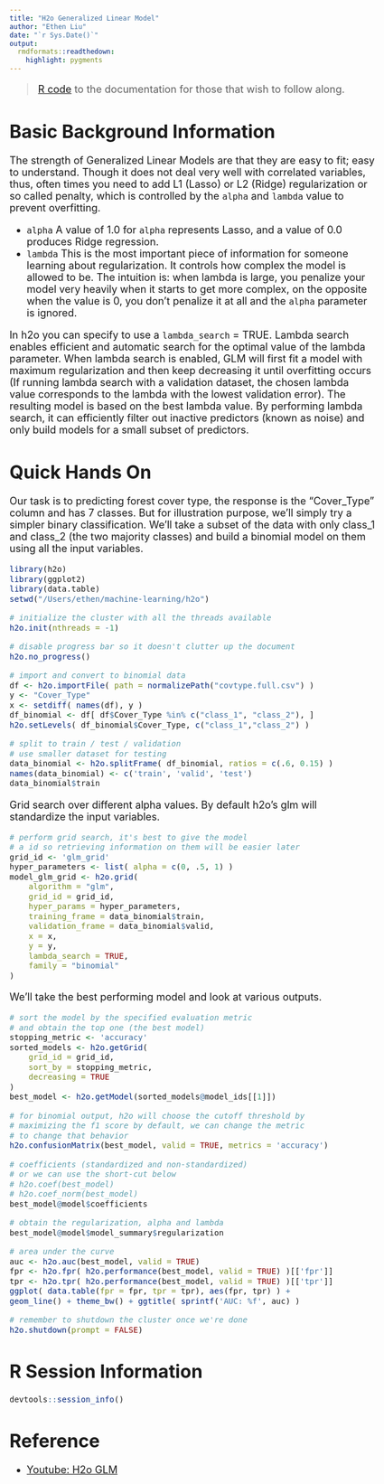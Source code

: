 ```yaml
---
title: "H2o Generalized Linear Model"
author: "Ethen Liu"
date: "`r Sys.Date()`"
output:
  rmdformats::readthedown:
    highlight: pygments
---
```


<style type="text/css">
p { /* Normal  */
   font-size: 18px;
}
body { /* Normal  */
   font-size: 18px;
}
td {  /* Table  */
   font-size: 14px;
}
h1 { /* Header 1 */
 font-size: 32px;
}
h2 { /* Header 2 */
 font-size: 26px;
}
h3 { /* Header 3 */
 font-size: 22px;
}
code.r { /* Code block */
  font-size: 14px;
}
pre { /* Code block */
  font-size: 14px
}
</style>

> [R code](https://github.com/ethen8181/machine-learning/blob/master/h2o/h2o_glm/h2o_glm.R) to the documentation for those that wish to follow along.

# Basic Background Information

The strength of Generalized Linear Models are that they are easy to fit; easy to understand. Though it does not deal very well with correlated variables, thus, often times you need to add L1 (Lasso) or L2 (Ridge) regularization or so called penalty, which is controlled by the `alpha` and `lambda` value to prevent overfitting.

- `alpha` A value of 1.0 for `alpha` represents Lasso, and a value of 0.0 produces Ridge regression.
- `lambda` This is the most important piece of information for someone learning about regularization. It controls how complex the model is allowed to be. The intuition is: when lambda is large, you penalize your model very heavily when it starts to get more complex, on the opposite when the value is 0, you don't penalize it at all and the `alpha` parameter is ignored.

In h2o you can specify to use a `lambda_search` = TRUE. Lambda search enables efficient and automatic search for the optimal value of the lambda parameter. When lambda search is enabled, GLM will first fit a model with maximum regularization and then keep decreasing it until overfitting occurs (If running lambda search with a validation dataset, the chosen lambda value corresponds to the lambda with the lowest validation error). The resulting model is based on the best lambda value. By performing lambda search, it can efficiently filter out inactive predictors (known as noise) and only build models for a small subset of predictors.

# Quick Hands On

Our task is to predicting forest cover type, the response is the "Cover_Type" column and has 7 classes. But for illustration purpose, we'll simply try a simpler binary classification. We'll take a subset of the data with only class_1 and class_2 (the two majority classes) and build a binomial model on them using all the input variables.

```r

library(h2o)
library(ggplot2)
library(data.table)
setwd("/Users/ethen/machine-learning/h2o")

# initialize the cluster with all the threads available
h2o.init(nthreads = -1)

# disable progress bar so it doesn't clutter up the document
h2o.no_progress()

# import and convert to binomial data
df <- h2o.importFile( path = normalizePath("covtype.full.csv") )
y <- "Cover_Type"
x <- setdiff( names(df), y )
df_binomial <- df[ df$Cover_Type %in% c("class_1", "class_2"), ]
h2o.setLevels( df_binomial$Cover_Type, c("class_1","class_2") )

# split to train / test / validation
# use smaller dataset for testing 
data_binomial <- h2o.splitFrame( df_binomial, ratios = c(.6, 0.15) )
names(data_binomial) <- c('train', 'valid', 'test')
data_binomial$train

```

Grid search over different alpha values. By default h2o's glm will standardize the input variables.

```r

# perform grid search, it's best to give the model
# a id so retrieving information on them will be easier later
grid_id <- 'glm_grid'
hyper_parameters <- list( alpha = c(0, .5, 1) )
model_glm_grid <- h2o.grid(
	algorithm = "glm", 
	grid_id = grid_id,
	hyper_params = hyper_parameters,
	training_frame = data_binomial$train, 
	validation_frame = data_binomial$valid, 
	x = x, 
	y = y,
	lambda_search = TRUE,
	family = "binomial"
)

```

We'll take the best performing model and look at various outputs.

```r

# sort the model by the specified evaluation metric
# and obtain the top one (the best model)
stopping_metric <- 'accuracy'
sorted_models <- h2o.getGrid(
	grid_id = grid_id, 
	sort_by = stopping_metric,
	decreasing = TRUE
)
best_model <- h2o.getModel(sorted_models@model_ids[[1]])

# for binomial output, h2o will choose the cutoff threshold by 
# maximizing the f1 score by default, we can change the metric
# to change that behavior
h2o.confusionMatrix(best_model, valid = TRUE, metrics = 'accuracy')

# coefficients (standardized and non-standardized)
# or we can use the short-cut below
# h2o.coef(best_model)
# h2o.coef_norm(best_model)
best_model@model$coefficients

# obtain the regularization, alpha and lambda 
best_model@model$model_summary$regularization

# area under the curve
auc <- h2o.auc(best_model, valid = TRUE)
fpr <- h2o.fpr( h2o.performance(best_model, valid = TRUE) )[['fpr']]
tpr <- h2o.tpr( h2o.performance(best_model, valid = TRUE) )[['tpr']]
ggplot( data.table(fpr = fpr, tpr = tpr), aes(fpr, tpr) ) + 
geom_line() + theme_bw() + ggtitle( sprintf('AUC: %f', auc) )

# remember to shutdown the cluster once we're done
h2o.shutdown(prompt = FALSE)

```

# R Session Information

```r
devtools::session_info()
```

# Reference 

- [Youtube: H2o GLM](https://www.youtube.com/watch?v=VJPltxh5Q6Q)

